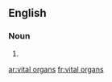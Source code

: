 ==English==

===Noun===
{{head|en|plural|head=[[vital]] [[organ]]s}}

# {{plural of|vital organ|lang=en}}

[[ar:vital organs]]
[[fr:vital organs]]